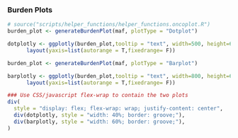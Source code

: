 
### Burden Plots {data-orientation=columns}
```r
# source("scripts/helper_functions/helper_functions.oncoplot.R")
burden_plot <- generateBurdenPlot(maf, plotType = "Dotplot")

dotplotly <- ggplotly(burden_plot,tooltip = "text", width=500, height=600) %>%
      layout(yaxis=list(autorange = T,fixedrange= F))

burden_plot <- generateBurdenPlot(maf, plotType = "Barplot")

barplotly <- ggplotly(burden_plot,tooltip = "text", width=800, height=600) %>%
      layout(yaxis=list(autorange = T,fixedrange= F))

### Use CSS/javascript flex-wrap to contain the two plots
div(
  style = "display: flex; flex-wrap: wrap; justify-content: center",
  div(dotplotly, style = "width: 40%; border: groove;"),
  div(barplotly, style = "width: 60%; border: groove;"),
)

```